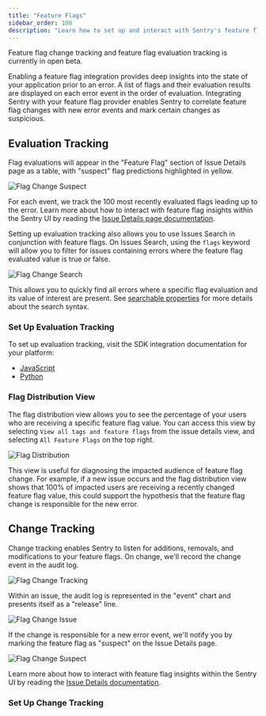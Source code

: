 ```yaml
---
title: "Feature Flags"
sidebar_order: 100
description: "Learn how to set up and interact with Sentry's feature flag evaluation tracking and feature flag change tracking."
---
```


<Alert title="Currently in Beta">

Feature flag change tracking and feature flag evaluation tracking is currently in open beta.

</Alert>

Enabling a feature flag integration provides deep insights into the state of your application prior to an error. A list of flags and their evaluation results are displayed on each error event in the order of evaluation. Integrating Sentry with your feature flag provider enables Sentry to correlate feature flag changes with new error events and mark certain changes as suspicious.

## Evaluation Tracking

Flag evaluations will appear in the "Feature Flag" section of Issue Details page as a table, with "suspect" flag predictions highlighted in yellow. 

![Flag Change Suspect](./img/SuspectFlag.png)

For each event, we track the 100 most recently evaluated flags leading up to the error. Learn more about how to interact with feature flag insights within the Sentry UI by reading the [Issue Details page documentation](/product/issues/issue-details/#feature-flags).

Setting up evaluation tracking also allows you to use Issues Search in conjunction with feature flags. On Issues Search, using the `flags` keyword will allow you to filter for issues containing errors where the feature flag evaluated value is true or false. 

![Flag Change Search](./img/FlagsSearch.png)

This allows you to quickly find all errors where a specific flag evaluation and its value of interest are present. See [searchable properties](/concepts/search/searchable-properties/issues/#flags) for more details about the search syntax.

### Set Up Evaluation Tracking

To set up evaluation tracking, visit the SDK integration documentation for your platform:
* [JavaScript](/platforms/javascript/feature-flags/)
* [Python](/platforms/python/feature-flags/)

### Flag Distribution View

The flag distribution view allows you to see the percentage of your users who are receiving a specific feature flag value. You can access this view by selecting `View all tags and feature flags` from the issue details view, and selecting `All Feature Flags` on the top right.

![Flag Distribution](./img/FlagDistribution.png)

This view is useful for diagnosing the impacted audience of feature flag change. For example, if a new issue occurs and the flag distribution view shows that 100% of impacted users are receiving a recently changed feature flag value, this could support the hypothesis that the feature flag change is responsible for the new error.

## Change Tracking

Change tracking enables Sentry to listen for additions, removals, and modifications to your feature flags. On change, we'll record the change event in the audit log. 

![Flag Change Tracking](./img/FlagChangeTracking.png)

Within an issue, the audit log is represented in the "event" chart and presents itself as a "release" line. 

![Flag Change Issue](./img/FlagChangeIssue.png)

If the change is responsible for a new error event, we'll notify you by marking the feature flag as "suspect" on the Issue Details page. 

![Flag Change Suspect](./img/SuspectFlag.png)

Learn more about how to interact with feature flag insights within the Sentry UI by reading the [Issue Details documentation](/product/issues/issue-details/#feature-flags).

### Set Up Change Tracking

<PlatformContent includePath="feature-flags/change-tracking-list" platform="_default"/>
